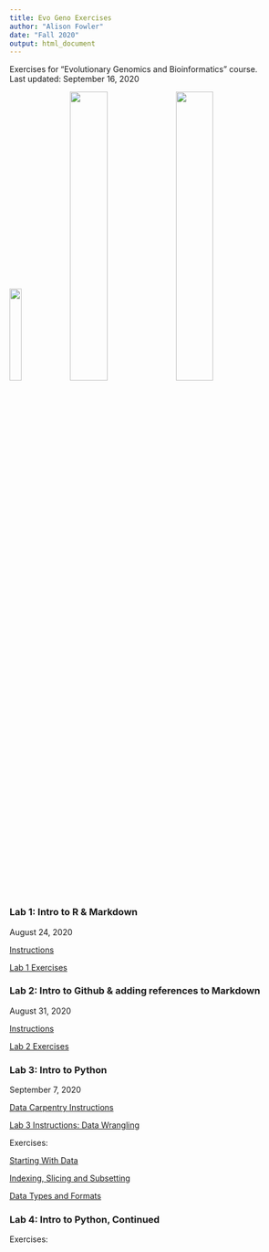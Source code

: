 ```yaml
---
title: Evo Geno Exercises
author: "Alison Fowler"
date: "Fall 2020"
output: html_document
---
```


Exercises for "Evolutionary Genomics and Bioinformatics" course. <br>
Last updated: September 16, 2020

<img src="images/IMG_1285.JPG" width="20.3%">
<img src="images/IMG_1530.JPG" width="36%"> <img src="images/pasiecnik2020.JPG" width="36%">

### Lab 1: Intro to R & Markdown

August 24, 2020

[Instructions](https://moodle.umass.edu/pluginfile.php/3374622/mod_resource/content/2/EvoGeno_Lab1.html)

[Lab 1 Exercises](Lab1_AEF.html)

### Lab 2: Intro to Github & adding references to Markdown

August 31, 2020

[Instructions](https://moodle.umass.edu/pluginfile.php/3402381/mod_resource/content/4/EvoGeno_Lab2_GitHub.html) 

[Lab 2 Exercises](Lab2_AEF.html)

### Lab 3: Intro to Python 

September 7, 2020 

[Data Carpentry Instructions](https://datacarpentry.org/python-ecology-lesson/) 

[Lab 3 Instructions: Data Wrangling](https://moodle.umass.edu/pluginfile.php/3417996/mod_resource/content/2/Evo_Geno_Lab3_Data_Wrangling.html)

Exercises: 

[Starting With Data](Lab3-Python-Starting-With-Data.html)

[Indexing, Slicing and Subsetting](Lab3-Indexing-etc.html)

[Data Types and Formats](Lab3-Data-Types.html) 

### Lab 4: Intro to Python, Continued

Exercises:


